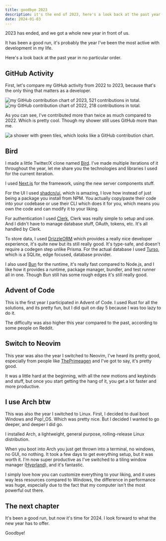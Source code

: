```yaml
---
title: goodbye 2023
description: it's the end of 2023, here's a look back at the past year.
date: 2024-01-03
---
```



2023 has ended, and we got a whole new year in front of us.

It has been a good run, it's probably the year I've been the most active with development in my
life.

Here's a look back at the past year in no particular order.

## GitHub Activity

First, let's compare my GitHub activity from 2022 to 2023, because that's the only
thing that matters as a developer.


<Image
  src={contributions2023}
  alt="my GitHub contribution chart of 2023, 521 contributions in total."
/>
<Image
  src={contributions2022}
  alt="my GitHub contribution chart of 2022, 218 contributions in total."
/>

As you can see, I've contributed more than twice as much compared to 2022. Which is pretty cool.
Though my shower still uses GitHub more than me.


<Image
  src={shower}
  alt="a shower with green tiles, which looks like a GitHub contribution chart."
/>

## Bird

I made a little Twitter/X clone named [Bird](https://bird.lukadev.me/). I've made multiple iterations
of it throughout the year, let me share you the technologies and libraries I used for the current
iteration.

I used [Next.js](https://nextjs.org/) for the framework, using the new server components stuff.

For the UI I used [shadcn/ui](https://ui.shadcn.com), which is amazing, I love how instead of just
being a package you install from NPM. You actually copy/paste their code into your codebase or use their
CLI which does it for you, which means you own the code and can modify it to your liking.

For authentication I used [Clerk](https://clerk.com/), Clerk was really simple to setup and use.
And I didn't have to manage database stuff, OAuth, tokens, etc. It's all handled by Clerk.

To store data, I used [DrizzleORM](https://orm.drizzle.team/) which provides a really nice developer
experience, it's quite new but its still really good. It's type-safe, and doesn't require a codegen
step unlike Prisma. For the actual database I used [Turso](https://turso.tech/), which is a SQLite,
edge focused, database provider.

I also used [Bun](https://bun.sh/) for the runtime, it's really fast compared to Node.js, and
I like how it provides a runtime, package manager, bundler, and test runner all in one. Though Bun
still has some rough edges it's still really good.

## Advent of Code

This is the first year I participated in Advent of Code. I used Rust for all the solutions, and its
pretty fun, but I did quit on day 5 because I was too lazy to do it.

The difficulty was also higher this year compared to the past, according to some people on Reddit.

## Switch to Neovim

This year was also the year I switched to Neovim, I've heard its pretty good, especially from people
like [ThePrimeagen](https://www.youtube.com/@ThePrimeagen) and I've got to say, it's pretty good.

It was a little hard at the beginning, with all the new motions and keybinds and stuff, but once you
start getting the hang of it, you get a lot faster and more productive.

## I use Arch btw

This was also the year I switched to Linux. First, I decided to dual boot Windows and Pop!\_OS. Which
was pretty nice. But I decided I wanted to go deeper, and deeper I did go.

I installed Arch, a lightweight, general purpose, rolling-release Linux distribution.

When you boot into Arch you just get thrown into a terminal, no windows, no GUI, no nothing. It took a
few days to get everything setup, but it was worth it. I'm now super productive as I've switched to a
tiling window manager ([Hyprland](https://hyprland.org/)), and it's fantastic.

I simply love how you can customize everything to your liking, and it uses way less resources compared to
Windows, the difference in performance was huge, especially due to the fact that my computer isn't the most
powerful out there.

## The next chapter

It's been a good run, but now it's time for 2024. I look forward to what the new year has to offer.

Goodbye!
